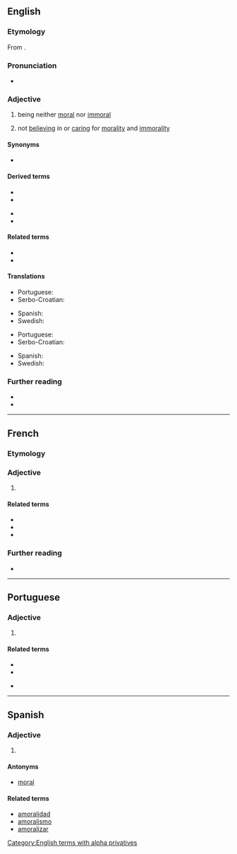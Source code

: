 ==English==

===Etymology===
From {{affix|en|a-|t1=not|id1=not|moral}}.

===Pronunciation===
* {{rhymes|ɒrəl|lang=en}}

===Adjective===
{{en-adj}}

# {{lb|en|of acts}} being neither [[moral]] nor [[immoral]]
# {{lb|en|of people}} not [[believing]] in or [[caring]] for [[morality]] and [[immorality]]

====Synonyms====
* {{l|en|non-moral}}

====Derived terms====
{{der-top}}
* {{l|en|amoralism}}
* {{l|en|amoralist}}
{{der-mid}}
* {{l|en|amoralistic}}
* {{l|en|amorality}}
{{der-bottom}}

====Related terms====
* {{l|en|non-moral}}
* {{l|en|immoral}}

====Translations====
{{trans-top|of acts}}
* Portuguese: {{t+|pt|amoral}}
* Serbo-Croatian: {{t+|sh|amoralan}}
{{trans-mid}}
* Spanish: {{t+|es|amoral}}
* Swedish: {{t+|sv|amoralisk}}
{{trans-bottom}}

{{trans-top|of people}}
* Portuguese: {{t+|pt|amoral}}
* Serbo-Croatian: {{t+|sh|amoralan}}
{{trans-mid}}
* Spanish: {{t+|es|amoral}}
* Swedish: {{t+|sv|amoralisk}}
{{trans-bottom}}

===Further reading===
* {{R:Century 1911}}<!--in supplement-->
* {{R:OneLook}}

[[Category:English terms with alpha privatives]]

----

==French==

===Etymology===
{{prefix|a|moral|lang=fr}}

===Adjective===
{{fr-adj}}

# {{l|en|amoral}}

====Related terms====
* {{l|fr|moral}}
* {{l|fr|immoral}}
* {{l|fr|amoralement}}

===Further reading===
* {{R:TLFi}}

----

==Portuguese==

===Adjective===
{{pt-adj|amor|al}}

# {{l|en|amoral}}

====Related terms====
{{top2}}
* {{l|pt|amoralidade}}
* {{l|pt|amoralismo}}
{{mid2}}
* {{l|pt|amoralizar}}
{{bottom}}

----

==Spanish==

===Adjective===
{{es-adj|pl=amorales}}

# {{l|en|amoral}}

====Antonyms====
* [[moral]]

====Related terms====
* [[amoralidad]]
* [[amoralismo]]
* [[amoralizar]]